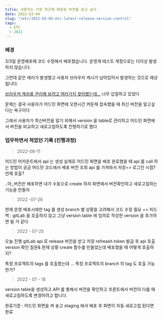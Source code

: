 ```yaml
---
title: 사용자는 가장 최근에 배포된 버전을 보고 싶다
date: 2022-03-04
slug: "/etc/2022-03-04-etc-latest-release-version-control"
tags:
  - ETC
  - 2022
---
```


### 배경

 3/3일 운영배포때 코드 수정해서 배포했습니다.
운영계 테스트 계정으로는 더이상 발생하지 않습니다.

그런데 같은 에러가 발생했고
사용자 브라우저 캐시가 남아있어서 발생하는 것으로 예상됩니다.

[브라우저 캐쉬를 관리해 보려고 여러가지 찾아봤는데...](https://gwiyeomgo.github.io/etc/2022-03-04-etc-browser-cache)
너무 삽질하고 있었다

문제는 결국
사용자가 어드민 화면에 오랜시간 켜둔채 접속했을 때
최신 버전을 알고싶다는 욕구이다

그래서 사용자가 최신버전을 알기 위해서
version 을 table로 관리하고 어드민 화면에서 버전을 비교하고 새로고침하도록 진행하기로 했다

### 업무하면서 적었던 기록 (진행과정)

> 2022-08-11

어드민 어카운트에서 api 는 생성
실제로 어드민 화면을 배포 완료했을 때 api 를 call 하는 방법이 궁금
어드민 코드에서 배포 버전 조회 api 를 가져와서 저장=> 로그인 시점? 언제 호출?

..아,,버전은 배포하면 내가 수동으로 create 하자
화면에서 버전확인하고 새로고침하는 기능을 만들자

> 2022 -07-26

현재 운영 배포시에만 tag 를 생성
branch 별 상황을 고려해서 코드 수정 필요
=> 피드백 :  gitLab 을 호출하지 않고
그냥 version table 에 임의로 작성한 version 을 추가하면 될 거 같다

> 2022 - 07-25

오늘 진행
gitLab api 로 release 버전을 받고 저장
refreash token 발급 후 api 호출 version 확인
질문& 현재 상황
create 함수를 만들었는데
배포했을 때 어떻게 호출하지?

특정 프로젝트의 tags 를 호출했는데 ... 특정 프로젝트의 branch 의 tag 도 호출 가능한가?

> 2022 - 07 - 18

version table을 생성하고 API 를 통해서 버전을 확인하고 프론트에서 버전이 다를 때 새로고침하도록 변경하려고 합니다.

완료기준 : 어드민 화면을 켜 놓고 staging 에서 배포 후
화면이 자동 새로고침 된다면 완료